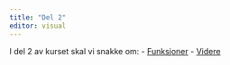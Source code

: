 ```yaml
---
title: "Del 2"
editor: visual
---
```


I del 2 av kurset skal vi snakke om:
- [Funksjoner](funksjoner.qmd)
- [Videre](videre.qmd)

